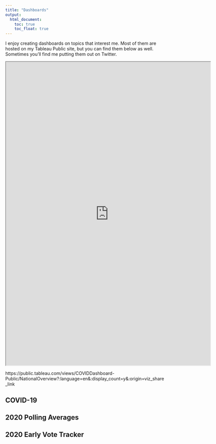 ```yaml
---
title: "Dashboards"
output:
  html_document:
    toc: true
    toc_float: true
---
```


I enjoy creating dashboards on topics that interest me. Most of them are hosted on my Tableau Public site, but you can find them below as well. Sometimes you'll find me putting them out on Twitter.

<iframe src="https://public.tableau.com/views/COVIDDashboard-Public/NationalOverview?:language=en&:display_count=y&:origin=viz_share_link?showVizHome=no&:embed=true"
 width="645" height="955"></iframe>
 
 https://public.tableau.com/views/COVIDDashboard-Public/NationalOverview?:language=en&:display_count=y&:origin=viz_share_link


## COVID-19

## 2020 Polling Averages

## 2020 Early Vote Tracker
